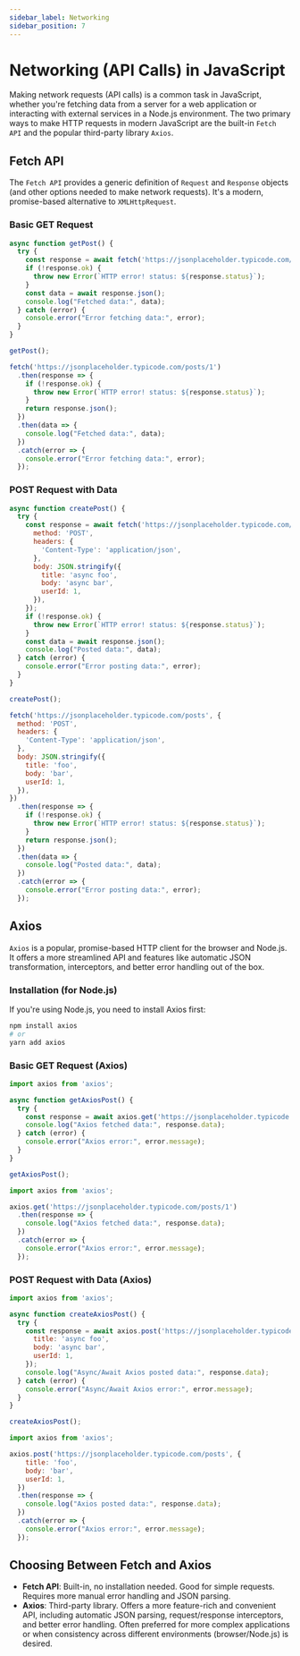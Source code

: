 ```yaml
---
sidebar_label: Networking
sidebar_position: 7
---
```



# Networking (API Calls) in JavaScript

Making network requests (API calls) is a common task in JavaScript, whether you're fetching data from a server for a web application or interacting with external services in a Node.js environment. The two primary ways to make HTTP requests in modern JavaScript are the built-in `Fetch API` and the popular third-party library `Axios`.

## Fetch API

The `Fetch API` provides a generic definition of `Request` and `Response` objects (and other options needed to make network requests). It's a modern, promise-based alternative to `XMLHttpRequest`.

### Basic GET Request

<Tabs>
<TabItem value="async-await" label="Async/Await">

```javascript
async function getPost() {
  try {
    const response = await fetch('https://jsonplaceholder.typicode.com/posts/1');
    if (!response.ok) {
      throw new Error(`HTTP error! status: ${response.status}`);
    }
    const data = await response.json();
    console.log("Fetched data:", data);
  } catch (error) {
    console.error("Error fetching data:", error);
  }
}

getPost();
```

</TabItem>
<TabItem value="then" label=".then()">

```javascript
fetch('https://jsonplaceholder.typicode.com/posts/1')
  .then(response => {
    if (!response.ok) {
      throw new Error(`HTTP error! status: ${response.status}`);
    }
    return response.json();
  })
  .then(data => {
    console.log("Fetched data:", data);
  })
  .catch(error => {
    console.error("Error fetching data:", error);
  });
```

</TabItem>
</Tabs>

### POST Request with Data

<Tabs>
<TabItem value="async-await" label="Async/Await">

```javascript
async function createPost() {
  try {
    const response = await fetch('https://jsonplaceholder.typicode.com/posts', {
      method: 'POST',
      headers: {
        'Content-Type': 'application/json',
      },
      body: JSON.stringify({
        title: 'async foo',
        body: 'async bar',
        userId: 1,
      }),
    });
    if (!response.ok) {
      throw new Error(`HTTP error! status: ${response.status}`);
    }
    const data = await response.json();
    console.log("Posted data:", data);
  } catch (error) {
    console.error("Error posting data:", error);
  }
}

createPost();
```

</TabItem>
<TabItem value="then" label=".then()">

```javascript
fetch('https://jsonplaceholder.typicode.com/posts', {
  method: 'POST',
  headers: {
    'Content-Type': 'application/json',
  },
  body: JSON.stringify({
    title: 'foo',
    body: 'bar',
    userId: 1,
  }),
})
  .then(response => {
    if (!response.ok) {
      throw new Error(`HTTP error! status: ${response.status}`);
    }
    return response.json();
  })
  .then(data => {
    console.log("Posted data:", data);
  })
  .catch(error => {
    console.error("Error posting data:", error);
  });
```

</TabItem>
</Tabs>

## Axios

`Axios` is a popular, promise-based HTTP client for the browser and Node.js. It offers a more streamlined API and features like automatic JSON transformation, interceptors, and better error handling out of the box.

### Installation (for Node.js)

If you're using Node.js, you need to install Axios first:

```bash
npm install axios
# or
yarn add axios
```

### Basic GET Request (Axios)

<Tabs>
<TabItem value="async-await" label="Async/Await">

```javascript
import axios from 'axios';

async function getAxiosPost() {
  try {
    const response = await axios.get('https://jsonplaceholder.typicode.com/posts/1');
    console.log("Axios fetched data:", response.data);
  } catch (error) {
    console.error("Axios error:", error.message);
  }
}

getAxiosPost();
```

</TabItem>
<TabItem value="then" label=".then()">

```javascript
import axios from 'axios';

axios.get('https://jsonplaceholder.typicode.com/posts/1')
  .then(response => {
    console.log("Axios fetched data:", response.data);
  })
  .catch(error => {
    console.error("Axios error:", error.message);
  });
```

</TabItem>
</Tabs>

### POST Request with Data (Axios)

<Tabs>
<TabItem value="async-await" label="Async/Await">

```javascript
import axios from 'axios';

async function createAxiosPost() {
  try {
    const response = await axios.post('https://jsonplaceholder.typicode.com/posts', {
      title: 'async foo',
      body: 'async bar',
      userId: 1,
    });
    console.log("Async/Await Axios posted data:", response.data);
  } catch (error) {
    console.error("Async/Await Axios error:", error.message);
  }
}

createAxiosPost();
```

</TabItem>
<TabItem value="then" label=".then()">

```javascript
import axios from 'axios';

axios.post('https://jsonplaceholder.typicode.com/posts', {
    title: 'foo',
    body: 'bar',
    userId: 1,
  })
  .then(response => {
    console.log("Axios posted data:", response.data);
  })
  .catch(error => {
    console.error("Axios error:", error.message);
  });
```

</TabItem>
</Tabs>

## Choosing Between Fetch and Axios

-   **Fetch API**: Built-in, no installation needed. Good for simple requests. Requires more manual error handling and JSON parsing.
-   **Axios**: Third-party library. Offers a more feature-rich and convenient API, including automatic JSON parsing, request/response interceptors, and better error handling. Often preferred for more complex applications or when consistency across different environments (browser/Node.js) is desired.